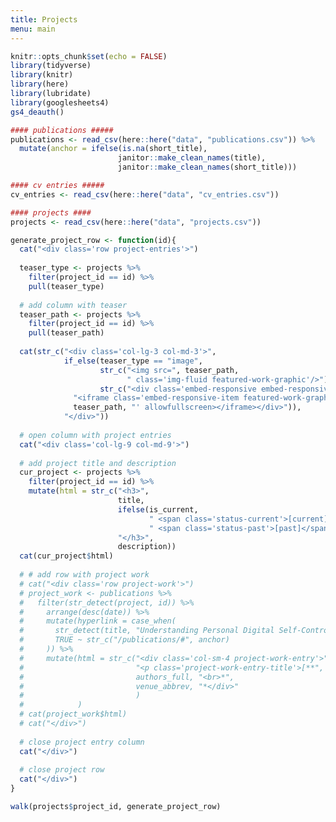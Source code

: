 ```yaml
---
title: Projects
menu: main
---
```


```r
knitr::opts_chunk$set(echo = FALSE)
library(tidyverse)
library(knitr)
library(here)
library(lubridate)
library(googlesheets4)
gs4_deauth()

#### publications #####
publications <- read_csv(here::here("data", "publications.csv")) %>% 
  mutate(anchor = ifelse(is.na(short_title), 
                        janitor::make_clean_names(title),
                        janitor::make_clean_names(short_title)))

#### cv entries #####
cv_entries <- read_csv(here::here("data", "cv_entries.csv"))

#### projects ####
projects <- read_csv(here::here("data", "projects.csv"))

```


```r
generate_project_row <- function(id){
  cat("<div class='row project-entries'>")
  
  teaser_type <- projects %>% 
    filter(project_id == id) %>% 
    pull(teaser_type)
  
  # add column with teaser
  teaser_path <- projects %>% 
    filter(project_id == id) %>% 
    pull(teaser_path)
  
  cat(str_c("<div class='col-lg-3 col-md-3'>",
            if_else(teaser_type == "image",
                    str_c("<img src=", teaser_path,
                          " class='img-fluid featured-work-graphic'/>"),
                    str_c("<div class='embed-responsive embed-responsive-16by9'>",
              "<iframe class='embed-responsive-item featured-work-graphic' src='",
              teaser_path, "' allowfullscreen></iframe></div>")),
            "</div>"))
   
  # open column with project entries
  cat("<div class='col-lg-9 col-md-9'>") 
  
  # add project title and description
  cur_project <- projects %>% 
    filter(project_id == id) %>% 
    mutate(html = str_c("<h3>", 
                        title, 
                        ifelse(is_current, 
                               " <span class='status-current'>[current]</span>",
                               " <span class='status-past'>[past]</span>"),
                        "</h3>", 
                        description))
  cat(cur_project$html)
  
  # # add row with project work
  # cat("<div class='row project-work'>")
  # project_work <- publications %>% 
  #   filter(str_detect(project, id)) %>% 
  #     arrange(desc(date)) %>% 
  #     mutate(hyperlink = case_when(
  #       str_detect(title, "Understanding Personal Digital Self-Control Struggles") ~ "https://ulyngs.github.io/phd-thesis/chapter-workshops.html",
  #       TRUE ~ str_c("/publications/#", anchor)
  #     )) %>% 
  #     mutate(html = str_c("<div class='col-sm-4 project-work-entry'>",
  #                         "<p class='project-work-entry-title'>[**", title, "**](", hyperlink, ")<br>",
  #                         authors_full, "<br>*", 
  #                         venue_abbrev, "*</div>" 
  #                         )
  #            )
  # cat(project_work$html)
  # cat("</div>")
  
  # close project entry column
  cat("</div>") 
  
  # close project row
  cat("</div>")
}

walk(projects$project_id, generate_project_row)

```


